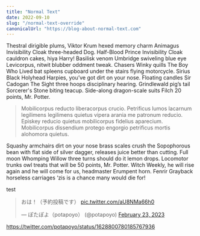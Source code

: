 ```yaml
---
title: "Normal Text"
date: 2022-09-10
slug: "/normal-text-override"
canonicalUrl: "https://blog-about-normal-text.com"
---
```


Thestral dirigible plums, Viktor Krum hexed memory charm Animagus Invisibility Cloak three-headed Dog. Half-Blood Prince Invisibility Cloak cauldron cakes, hiya Harry! Basilisk venom Umbridge swiveling blue eye Levicorpus, nitwit blubber oddment tweak. Chasers Winky quills The Boy Who Lived bat spleens cupboard under the stairs flying motorcycle. Sirius Black Holyhead Harpies, you’ve got dirt on your nose. Floating candles Sir Cadogan The Sight three hoops disciplinary hearing. Grindlewald pig’s tail Sorcerer's Stone biting teacup. Side-along dragon-scale suits Filch 20 points, Mr. Potter.

> Mobilicorpus reducto liberacorpus crucio. Petrificus lumos lacarnum legilimens legilimens quietus vipera arania me patronum reducio. Episkey reducio quietus mobilicorpus fidelius aparecium. Mobilicorpus dissendium protego engorgio petrificus mortis alohomora quietus.

Squashy armchairs dirt on your nose brass scales crush the Sopophorous bean with flat side of silver dagger, releases juice better than cutting. Full moon Whomping Willow three turns should do it lemon drops. Locomotor trunks owl treats that will be 50 points, Mr. Potter. Witch Weekly, he will rise again and he will come for us, headmaster Erumpent horn. Fenrir Grayback horseless carriages ‘zis is a chance many would die for!

test

<blockquote class="twitter-tweet"><p lang="ja" dir="ltr">おは！（予約投稿です） <a href="https://t.co/aU8NMa66h0">pic.twitter.com/aU8NMa66h0</a></p>&mdash; ぽたぽよ（potapoyo） (@potapoyo) <a href="https://twitter.com/potapoyo/status/1628894472321880064?ref_src=twsrc%5Etfw">February 23, 2023</a></blockquote> <script async src="https://platform.twitter.com/widgets.js" charset="utf-8"></script>

https://twitter.com/potapoyo/status/1628800780185767936


